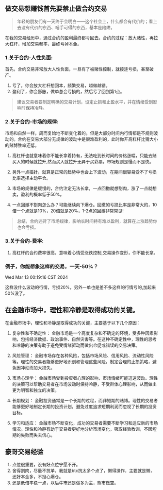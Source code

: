
## 做交易想赚钱首先要禁止做合约交易
>年轻的朋友们有一天终于会明白——这个社会上，什么都会有代价的；看上去没有代价的东西、唾手可得的东西，基本是陷阱。

在我的交易经历中，通过合约的盈利最终都亏回去。合约的过程：放大赌性，再拉大杠杆，增加交易频率，最终亏掉本金。

### 1.关于合约-人性负面:
首先，合约交易非常放大人性负面，一旦有了被赌性控制，就接连亏损，甚至破产。
1. 亏了，你会放大杠杆想回本，频繁交易，越做越错。
2. 盈利了，你会膨胀，做单总会亏损的，然后亏了回到第1点。
>建议交易者要制定明确的交易计划，设定止损和止盈水平，并在情绪受到影响时保持冷静。

### 2.关于合约-市场的规律:
市场和自然一样，周而复始地不断变化着的。但是大部分时间内行情都是不规则波动的。合约在交易大部分无规律的波动中是很难盈利的，此时你开高杠杆比猜大小的赌博胜率还低。<br />

1. 高杠杆也就意味着你不能长拿着持有，无法吃到长时间的价格涨幅，只能去赌买入的时候就拉升,然而买入就拉升无异于买彩票，市场规则是慢而不是快。

2. 另外一点插针，就算是正常的趋势中也会上下波动，在期间很容易受不了亏损比率选择主动平仓。

3. 市场的规律是缓慢的，合约注定无法长拿，一点回撤就想割肉，涨了一点就想卖，盈利的概率低于50%。

4. 一点回撤不割肉怎么办？可能继续向下爆仓。回撤的亏损比率是非常大的，10倍一个点就是10%，20倍就是20%，1-2点的回撤非常常见!

>总结，合约违背了市场规律，影响长时间持有难以盈利，就算在上涨趋势你也会亏损。

### 3.关于合约-费率:
1. 高杠杆的合约费率很高，意味着心情受涨跌控制,交易操作变形，你不能长拿。

### 例子，你能想象这样的交易，一天-50%？
Wed Mar 13 00:19:16 CST 2024

这样没什么波动的行情，亏损20%，另外一单也是差不多这样的行情亏的,加起来50%没了。

<ImageRender alt='test1' width='50%' height='auto' path='/crypto/01-禁止合约2.png' />

<ImageRender alt='test1' width='50%' height='auto' path='/crypto/01-禁止合约.png' />

## 在金融市场中，理性和冷静是取得成功的关键。
在金融市场中，理性和冷静是取得成功的关键，主要基于以下几个原因：

1. 复杂性和不确定性： 金融市场是一个高度复杂和不确定的环境，受多种因素影响，包括经济数据、政治事件、自然灾害等。在这种不确定性中，理性的思考和冷静的决策有助于避免受情绪驱动而做出仓促或错误的交易决策。

2. 风险管理： 金融市场存在各种风险，包括市场风险、信用风险、流动性风险等。理性的交易者能够更好地识别和管理这些风险，制定合理的止损策略，避免因冲动而加大损失。

3. 市场心理学： 金融市场受到投资者心理的影响，市场情绪可能迅速波动。理性的决策可以帮助交易者在市场波动时保持冷静，不受群体心理影响，从而做出更为明智和独立的决策。

4. 长期规划： 金融投资通常是一个长期的过程，而非短期的赌博。理性的交易者能够更好地制定长期的投资计划，避免过度追求短期利润而忽视了长期的投资目标。

5. 学习和适应： 金融市场不断变化，成功的交易者需要不断学习和适应新的市场情况。理性和冷静有助于交易者更好地分析市场变化，吸取经验教训，不因短期的失败而失去信心。


## 豪哥交易经验
1. 点位很重要，没有好点位宁愿不开。
2. 舍得割肉，尽量不抗单，我就是btc抗太多个点了，懒得操作，主要就是懒，还好本金多，不担心爆仓。
3. 还是低倍率稳一点，以后牛市还是做多为主，熊市做空。

